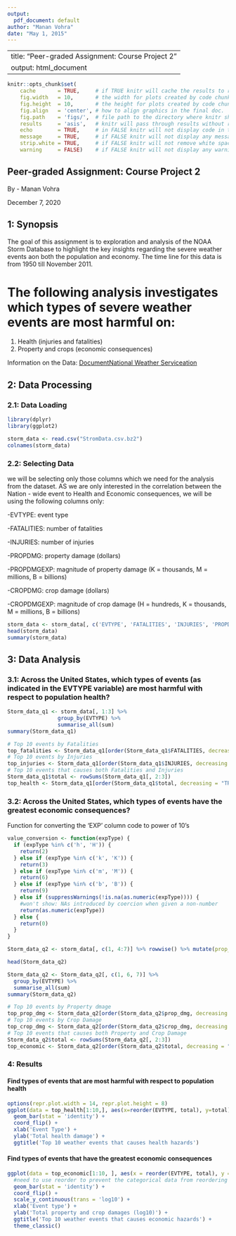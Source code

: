 ```yaml
---
output:
  pdf_document: default
author: "Manan Vohra" 
date: "May 1, 2015"
---
```

----
title: "Peer-graded Assignment: Course Project 2"
output: html_document
----

```r
knitr::opts_chunk$set(
    cache       = TRUE,     # if TRUE knitr will cache the results to reuse in future knits
    fig.width   = 10,       # the width for plots created by code chunk
    fig.height  = 10,       # the height for plots created by code chunk
    fig.align   = 'center', # how to align graphics in the final doc. 'left', 'right', 'center'
    fig.path    = 'figs/',  # file path to the directory where knitr shall store the graphics files
    results     = 'asis',   # knitr will pass through results without reformatting them
    echo        = TRUE,     # in FALSE knitr will not display code in the code chunk above it's results
    message     = TRUE,     # if FALSE knitr will not display any messages generated by code
    strip.white = TRUE,     # if FALSE knitr will not remove white spaces at the beg or end of code chunk
    warning     = FALSE)    # if FALSE knitr will not display any warning messages in the final document
```

## Peer-graded Assignment: Course Project 2
By - Manan Vohra

December 7, 2020

## 1: Synopsis
The goal of this assignment is to exploration and analysis of the NOAA Storm Database to highlight the key insights regarding the severe weather events aon both the population and economy. The time line for this data is from 1950 till November 2011.


The following analysis investigates which types of severe weather events are most harmful on:
===
1. Health (injuries and fatalities) 
2. Property and crops (economic consequences)

Information on the Data: [DocumentNational Weather Serviceation](https://d396qusza40orc.cloudfront.net/repdata%2Fpeer2_doc%2Fpd01016005curr.pdf)

## 2: Data Processing

### 2.1: Data Loading
```r
library(dplyr)
library(ggplot2)
```

```r
storm_data <- read.csv("StromData.csv.bz2")
colnames(storm_data)
```
### 2.2: Selecting Data

we will be selecting only those columns which we need for the analysis from the dataset. AS we are only interested in the correlation between the Nation - wide event to Health and Economic consequences, we will be using the following columns only:

  -EVTYPE: event type
  
  -FATALITIES: number of fatalities
  
  -INJURIES: number of injuries
  
  -PROPDMG: property damage (dollars)
  
  -PROPDMGEXP: magnitude of property damage (K = thousands, M = millions, B = billions)
  
  -CROPDMG: crop damage (dollars)
  
  -CROPDMGEXP: magnitude of crop damage (H = hundreds, K = thousands, M = millions, B = billions)


```r
storm_data <- storm_data[, c('EVTYPE', 'FATALITIES', 'INJURIES', 'PROPDMG', 'PROPDMGEXP', 'CROPDMG', 'CROPDMGEXP')]
head(storm_data)
summary(storm_data)
```

## 3: Data Analysis

### 3.1: Across the United States, which types of events (as indicated in the EVTYPE variable) are most harmful with respect to population health?

```r

Storm_data_q1 <- storm_data[, 1:3] %>%
                group_by(EVTYPE) %>%
                summarise_all(sum)
summary(Storm_data_q1)
```

```r
# Top 10 events by Fatalities
top_fatalities <- Storm_data_q1[order(Storm_data_q1$FATALITIES, decreasing = TRUE), ]
# Top 10 events by Injuries
top_injuries <- Storm_data_q1[order(Storm_data_q1$INJURIES, decreasing = TRUE), ]
# Top 10 events that causes both Fatalities and Injuries
Storm_data_q1$total <- rowSums(Storm_data_q1[, 2:3])
top_health <- Storm_data_q1[order(Storm_data_q1$total, decreasing = "TRUE"), ]

```

### 3.2: Across the United States, which types of events have the greatest economic consequences?

  Function for converting the 'EXP' column code to power of 10's
 
```r
value_conversion <- function(expType) {
  if (expType %in% c('h', 'H')) {
    return(2)
  } else if (expType %in% c('k', 'K')) {
    return(3)
  } else if (expType %in% c('m', 'M')) {
    return(6)
  } else if (expType %in% c('b', 'B')) {
    return(9)
  } else if (suppressWarnings(!is.na(as.numeric(expType)))) {
    #won't show: NAs introduced by coercion when given a non-number
    return(as.numeric(expType))
  } else {
    return(0)
  }
}
```

```r

Storm_data_q2 <- storm_data[, c(1, 4:7)] %>% rowwise() %>% mutate(prop_dmg = PROPDMG*10**value_conversion(PROPDMGEXP), crop_dmg = CROPDMG*10**value_conversion(CROPDMGEXP))

head(Storm_data_q2)

Storm_data_q2 <- Storm_data_q2[, c(1, 6, 7)] %>%
  group_by(EVTYPE) %>%
  summarise_all(sum)
summary(Storm_data_q2)

```

```r
# Top 10 events by Property dmage
top_prop_dmg <- Storm_data_q2[order(Storm_data_q2$prop_dmg, decreasing = TRUE), ]
# Top 10 events by Crop Damage
top_crop_dmg <- Storm_data_q2[order(Storm_data_q2$crop_dmg, decreasing = TRUE), ]
# Top 10 events that causes both Property and Crop Damage
Storm_data_q2$total <- rowSums(Storm_data_q2[, 2:3])
top_economic <- Storm_data_q2[order(Storm_data_q2$total, decreasing = "TRUE"), ]


```

### 4: Results

#### Find types of events that are most harmful with respect to population health
```r
options(repr.plot.width = 14, repr.plot.height = 8)
ggplot(data = top_health[1:10,], aes(x=reorder(EVTYPE, total), y=total))+
  geom_bar(stat = 'identity') +
  coord_flip() +
  xlab('Event Type') +
  ylab('Total health damage') +
  ggtitle('Top 10 weather events that causes health hazards')
```

#### Find types of events that have the greatest economic consequences
```r
ggplot(data = top_economic[1:10, ], aes(x = reorder(EVTYPE, total), y = total)) +
  #need to use reorder to prevent the categorical data from reordering
  geom_bar(stat = 'identity') +
  coord_flip() +
  scale_y_continuous(trans = 'log10') +
  xlab('Event type') +
  ylab('Total property and crop damages (log10)') +
  ggtitle('Top 10 weather events that causes economic hazards') +
  theme_classic()
  
```

